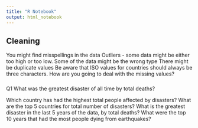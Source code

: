 ```yaml
---
title: "R Notebook"
output: html_notebook
---
```


## Cleaning
You might find misspellings in the data
Outliers - some data might be either too high or too low.
Some of the data might be the wrong type
There might be duplicate values
Be aware that ISO values for countries should always be three characters.
How are you going to deal with the missing values?





### 

Q1 What was the greatest disaster of all time by total deaths?

Which country has had the highest total people affected by disasters?
What are the top 5 countries for total number of disasters?
What is the greatest disaster in the last 5 years of the data, by total deaths?
What were the top 10 years that had the most people dying from earthquakes?
